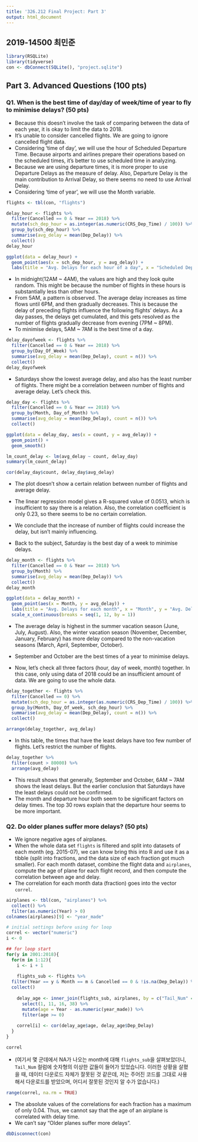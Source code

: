 ```yaml
---
title: '326.212 Final Project: Part 3'
output: html_document
---
```


## 2019-14500 최민준

```r
library(RSQLite)
library(tidyverse)
con <- dbConnect(SQLite(), "project.sqlite")
```

## Part 3. Advanced Questions (100 pts)

### Q1. When is the best time of day/day of week/time of year to fly to minimise delays? (50 pts)

- Because this doesn't involve the task of comparing between the data of each year, it is okay to limit the data to 2018.
- It's unable to consider cancelled flights. We are going to ignore cancelled flight data.
- Considering 'time of day', we will use the hour of Scheduled Departure Time. Because airports and airlines prepare their operations based on the scheduled times, it's better to use scheduled time in analyzing.
- Because we are using departure times, it is more proper to use Departure Delays as the measure of delay. Also, Departure Delay is the main contribution to Arrival Delay, so there seems no need to use Arrival Delay.
- Considering 'time of year', we will use the Month variable.

```r
flights <- tbl(con, "flights")

delay_hour <- flights %>%
  filter(Cancelled == 0 & Year == 2018) %>%
  mutate(sch_dep_hour = as.integer(as.numeric(CRS_Dep_Time) / 100)) %>%
  group_by(sch_dep_hour) %>%
  summarise(avg_delay = mean(Dep_Delay)) %>%
  collect()
delay_hour

ggplot(data = delay_hour) +
  geom_point(aes(x = sch_dep_hour, y = avg_delay)) +
  labs(title = "Avg. Delays for each hour of a day", x = "Scheduled Dep. Hour", y = "Avg. Delay")
```

- In midnight(12AM ~ 4AM), the values are high and they look quite random. This might be because the number of flights in these hours is substantially less than other hours.
- From 5AM, a pattern is observed. The average delay increases as time flows until 6PM, and then gradually decreases. This is because the delay of preceding flights influence the following flights' delays. As a day passes, the delays get cumulated, and this gets resolved as the number of flights gradually decrease from evening (7PM ~ 8PM).
- To minimise delays, 5AM ~ 7AM is the best time of a day.


```r
delay_dayofweek <- flights %>%
  filter(Cancelled == 0 & Year == 2018) %>%
  group_by(Day_Of_Week) %>%
  summarise(avg_delay = mean(Dep_Delay), count = n()) %>%
  collect()
delay_dayofweek
```

- Saturdays show the lowest average delay, and also has the least number of flights. There might be a correlation between number of flights and average delay. Let's check this.
```r
delay_day <- flights %>%
  filter(Cancelled == 0 & Year == 2018) %>%
  group_by(Month, Day_of_Month) %>%
  summarise(avg_delay = mean(Dep_Delay), count = n()) %>%
  collect()

ggplot(data = delay_day, aes(x = count, y = avg_delay)) +
  geom_point() +
  geom_smooth()

lm_count_delay <- lm(avg_delay ~ count, delay_day)
summary(lm_count_delay)

cor(delay_day$count, delay_day$avg_delay)
```

- The plot doesn't show a certain relation between number of flights and average delay.
- The linear regression model gives a R-squared value of 0.0513, which is insufficient to say there is a relation. Also, the correlation coefficient is only 0.23, so there seems to be no certain correlation.
- We conclude that the increase of number of flights could increase the delay, but isn't mainly influencing.

- Back to the subject, Saturday is the best day of a week to minimise delays.


```r
delay_month <- flights %>%
  filter(Cancelled == 0 & Year == 2018) %>%
  group_by(Month) %>%
  summarise(avg_delay = mean(Dep_Delay)) %>%
  collect()
delay_month

ggplot(data = delay_month) +
  geom_point(aes(x = Month, y = avg_delay)) +
  labs(title = "Avg. Delays for each month", x = "Month", y = "Avg. Delay") +
  scale_x_continuous(breaks = seq(1, 12, by = 1))

```

- The average delay is highest in the summer vacation season (June, July, August). Also, the winter vacation season (November, December, January, February) has more delay compared to the non-vacation seasons (March, April, September, October).
- September and October are the best times of a year to minimise delays.

- Now, let's check all three factors (hour, day of week, month) together. In this case, only using data of 2018 could be an insufficient amount of data. We are going to use the whole data.
```r
delay_together <- flights %>%
  filter(Cancelled == 0) %>%
  mutate(sch_dep_hour = as.integer(as.numeric(CRS_Dep_Time) / 100)) %>%
  group_by(Month, Day_Of_week, sch_dep_hour) %>%
  summarise(avg_delay = mean(Dep_Delay), count = n()) %>%
  collect()

arrange(delay_together, avg_delay)
```
- In this table, the times that have the least delays have too few number of flights. Let's restrict the number of flights.

```r
delay_together %>%
  filter(count > 80000) %>%
  arrange(avg_delay)
```

- This result shows that generally, September and October, 6AM ~ 7AM shows the least delays. But the earlier conclusion that Saturdays have the least delays could not be confirmed.
- The month and departure hour both seem to be significant factors on delay times. The top 30 rows explain that the departure hour seems to be more important.



### Q2. Do older planes suffer more delays? (50 pts)

- We ignore negative ages of airplanes.
- When the whole data set `flights` is filtered and split into datasets of each month (eg. 2015-07), we can know bring this into R and use it as a tibble (split into fractions, and the data size of each fraction got much smaller). For each month dataset, combine the flight data and `airplanes`, compute the age of plane for each flight record, and then compute the correlation between age and delay.
- The correlation for each month data (fraction) goes into the vector `correl`.

```r
airplanes <- tbl(con, "airplanes") %>%
  collect() %>%
  filter(as.numeric(Year) > 0)
colnames(airplanes)[9] <- "year_made"

# initial settings before using for loop
correl <- vector("numeric")
i <- 0

## for loop start
for(y in 2001:2018){
  for(m in 1:12){
    i <- i + 1
    
    flights_sub <- flights %>%
  filter(Year == y & Month == m & Cancelled == 0 & !is.na(Dep_Delay)) %>%
  collect()
    
    delay_age <- inner_join(flights_sub, airplanes, by = c("Tail_Num" = "TailNum")) %>%
      select(1, 11, 16, 38) %>%
      mutate(age = Year - as.numeric(year_made)) %>%
      filter(age >= 0)
    
    correl[i] <- cor(delay_age$age, delay_age$Dep_Delay)
  }
}

correl
```

- (여기서 몇 군데에서 NA가 나오는 month에 대해 `flights_sub`을 살펴보았더니, `Tail_Num` 컬럼에 숫자형의 이상한 값들이 들어가 있었습니다. 이러한 상황을 살폈을 때, 데이터 다운로드 자체가 잘못된 것 같은데, 저는 주어진 코드를 그대로 사용해서 다운로드를 받았으며, 어디서 잘못된 것인지 알 수가 없습니다.)

```r
range(correl, na.rm = TRUE)
```

- The absolute values of the correlations for each fraction has a maximum of only 0.04. Thus, we cannot say that the age of an airplane is correlated with delay time.
- We can't say "Older planes suffer more delays".


```r
dbDisconnect(con)
```
